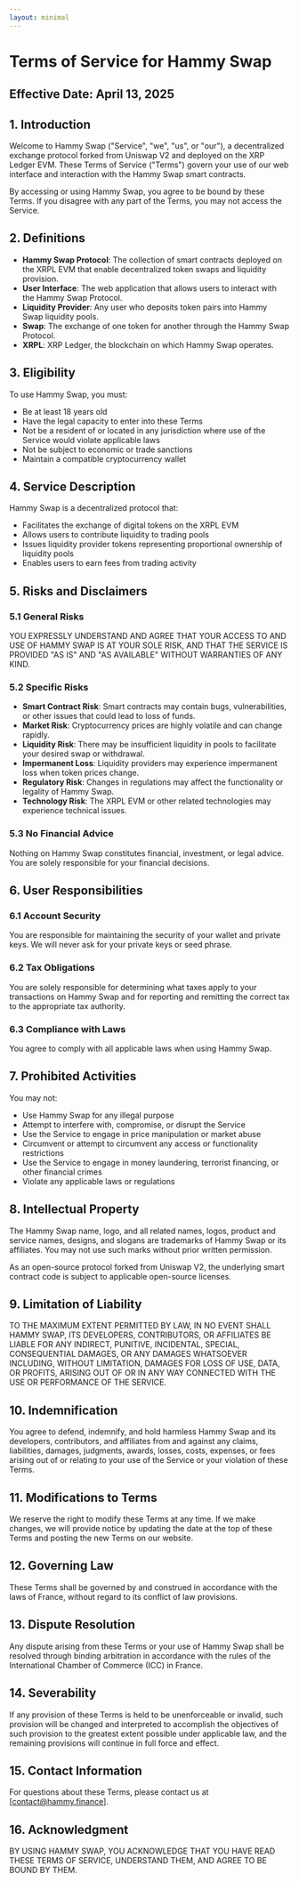```yaml
---
layout: minimal
---
```


# Terms of Service for Hammy Swap

## Effective Date: April 13, 2025

## 1. Introduction

Welcome to Hammy Swap ("Service", "we", "us", or "our"), a decentralized exchange protocol forked from Uniswap V2 and deployed on the XRP Ledger EVM. These Terms of Service ("Terms") govern your use of our web interface and interaction with the Hammy Swap smart contracts.

By accessing or using Hammy Swap, you agree to be bound by these Terms. If you disagree with any part of the Terms, you may not access the Service.

## 2. Definitions

- **Hammy Swap Protocol**: The collection of smart contracts deployed on the XRPL EVM that enable decentralized token swaps and liquidity provision.
- **User Interface**: The web application that allows users to interact with the Hammy Swap Protocol.
- **Liquidity Provider**: Any user who deposits token pairs into Hammy Swap liquidity pools.
- **Swap**: The exchange of one token for another through the Hammy Swap Protocol.
- **XRPL**: XRP Ledger, the blockchain on which Hammy Swap operates.

## 3. Eligibility

To use Hammy Swap, you must:

- Be at least 18 years old
- Have the legal capacity to enter into these Terms
- Not be a resident of or located in any jurisdiction where use of the Service would violate applicable laws
- Not be subject to economic or trade sanctions
- Maintain a compatible cryptocurrency wallet

## 4. Service Description

Hammy Swap is a decentralized protocol that:

- Facilitates the exchange of digital tokens on the XRPL EVM
- Allows users to contribute liquidity to trading pools
- Issues liquidity provider tokens representing proportional ownership of liquidity pools
- Enables users to earn fees from trading activity

## 5. Risks and Disclaimers

### 5.1 General Risks

YOU EXPRESSLY UNDERSTAND AND AGREE THAT YOUR ACCESS TO AND USE OF HAMMY SWAP IS AT YOUR SOLE RISK, AND THAT THE SERVICE IS PROVIDED "AS IS" AND "AS AVAILABLE" WITHOUT WARRANTIES OF ANY KIND.

### 5.2 Specific Risks

- **Smart Contract Risk**: Smart contracts may contain bugs, vulnerabilities, or other issues that could lead to loss of funds.
- **Market Risk**: Cryptocurrency prices are highly volatile and can change rapidly.
- **Liquidity Risk**: There may be insufficient liquidity in pools to facilitate your desired swap or withdrawal.
- **Impermanent Loss**: Liquidity providers may experience impermanent loss when token prices change.
- **Regulatory Risk**: Changes in regulations may affect the functionality or legality of Hammy Swap.
- **Technology Risk**: The XRPL EVM or other related technologies may experience technical issues.

### 5.3 No Financial Advice

Nothing on Hammy Swap constitutes financial, investment, or legal advice. You are solely responsible for your financial decisions.

## 6. User Responsibilities

### 6.1 Account Security

You are responsible for maintaining the security of your wallet and private keys. We will never ask for your private keys or seed phrase.

### 6.2 Tax Obligations

You are solely responsible for determining what taxes apply to your transactions on Hammy Swap and for reporting and remitting the correct tax to the appropriate tax authority.

### 6.3 Compliance with Laws

You agree to comply with all applicable laws when using Hammy Swap.

## 7. Prohibited Activities

You may not:

- Use Hammy Swap for any illegal purpose
- Attempt to interfere with, compromise, or disrupt the Service
- Use the Service to engage in price manipulation or market abuse
- Circumvent or attempt to circumvent any access or functionality restrictions
- Use the Service to engage in money laundering, terrorist financing, or other financial crimes
- Violate any applicable laws or regulations

## 8. Intellectual Property

The Hammy Swap name, logo, and all related names, logos, product and service names, designs, and slogans are trademarks of Hammy Swap or its affiliates. You may not use such marks without prior written permission.

As an open-source protocol forked from Uniswap V2, the underlying smart contract code is subject to applicable open-source licenses.

## 9. Limitation of Liability

TO THE MAXIMUM EXTENT PERMITTED BY LAW, IN NO EVENT SHALL HAMMY SWAP, ITS DEVELOPERS, CONTRIBUTORS, OR AFFILIATES BE LIABLE FOR ANY INDIRECT, PUNITIVE, INCIDENTAL, SPECIAL, CONSEQUENTIAL DAMAGES, OR ANY DAMAGES WHATSOEVER INCLUDING, WITHOUT LIMITATION, DAMAGES FOR LOSS OF USE, DATA, OR PROFITS, ARISING OUT OF OR IN ANY WAY CONNECTED WITH THE USE OR PERFORMANCE OF THE SERVICE.

## 10. Indemnification

You agree to defend, indemnify, and hold harmless Hammy Swap and its developers, contributors, and affiliates from and against any claims, liabilities, damages, judgments, awards, losses, costs, expenses, or fees arising out of or relating to your use of the Service or your violation of these Terms.

## 11. Modifications to Terms

We reserve the right to modify these Terms at any time. If we make changes, we will provide notice by updating the date at the top of these Terms and posting the new Terms on our website.

## 12. Governing Law

These Terms shall be governed by and construed in accordance with the laws of France, without regard to its conflict of law provisions.

## 13. Dispute Resolution

Any dispute arising from these Terms or your use of Hammy Swap shall be resolved through binding arbitration in accordance with the rules of the International Chamber of Commerce (ICC) in France.

## 14. Severability

If any provision of these Terms is held to be unenforceable or invalid, such provision will be changed and interpreted to accomplish the objectives of such provision to the greatest extent possible under applicable law, and the remaining provisions will continue in full force and effect.

## 15. Contact Information

For questions about these Terms, please contact us at [contact@hammy.finance].

## 16. Acknowledgment

BY USING HAMMY SWAP, YOU ACKNOWLEDGE THAT YOU HAVE READ THESE TERMS OF SERVICE, UNDERSTAND THEM, AND AGREE TO BE BOUND BY THEM.
